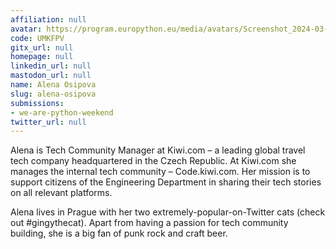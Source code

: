 ```yaml
---
affiliation: null
avatar: https://program.europython.eu/media/avatars/Screenshot_2024-03-07_at_9.45.47_GXZGP8m.png
code: UMKFPV
gitx_url: null
homepage: null
linkedin_url: null
mastodon_url: null
name: Alena Osipova
slug: alena-osipova
submissions:
- we-are-python-weekend
twitter_url: null
---
```


Alena is Tech Community Manager at Kiwi.com – a leading global travel tech company headquartered in the Czech Republic. At Kiwi.com she manages the internal tech community – Code.kiwi.com. Her mission is to support citizens of the Engineering Department in sharing their tech stories on all relevant platforms.

Alena lives in Prague with her two extremely-popular-on-Twitter cats (check out #gingythecat). Apart from having a passion for tech community building, she is a big fan of punk rock and craft beer.